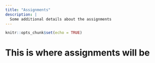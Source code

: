 ```yaml
---
title: "Assignments"
description: |
  Some additional details about the assignments
---
```


```r
knitr::opts_chunk$set(echo = TRUE)
```

# This is where assignments will be

